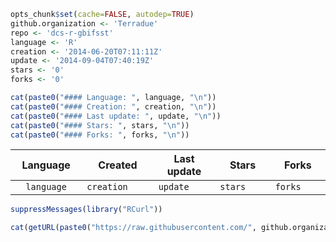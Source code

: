 ```r
opts_chunk$set(cache=FALSE, autodep=TRUE)
github.organization <- 'Terradue'
repo <- 'dcs-r-gbifsst'
language <- 'R'
creation <- '2014-06-20T07:11:11Z'
update <- '2014-09-04T07:40:19Z'
stars <- '0'
forks <- '0'
```
```r

cat(paste0("#### Language: ", language, "\n"))
cat(paste0("#### Creation: ", creation, "\n"))
cat(paste0("#### Last update: ", update, "\n"))
cat(paste0("#### Stars: ", stars, "\n"))
cat(paste0("#### Forks: ", forks, "\n"))

```

|    Language   | Created       | Last update | Stars      | Forks      |
|:-------------:|---------------|-------------|------------|------------|
| `language`    | `creation`    | `update`    | `stars`    | `forks`    |

```r
suppressMessages(library("RCurl"))

cat(getURL(paste0("https://raw.githubusercontent.com/", github.organization, "/", repo, "/master/README.md")))
```

